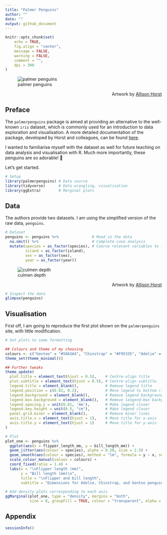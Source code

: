 ```yaml
---
title: "Palmer Penguins"
author: ""
date: ""
output: github_document
---
```


```r
knitr::opts_chunk$set(
	echo = TRUE,
	fig.align = "center",
	message = FALSE,
	warning = FALSE,
	comment = "",
	dpi = 300
)
```

![palmer penguins](palmer-penguins.png)
<div style = "text-align: right"> Artwork by [Allison Horst](https://www.allisonhorst.com) </div>

## Preface

The `palmerpenguins` package is aimed at providing an alternative to the well-known `iris` dataset, which is commonly used for an introduction to data exploration and visualisation. A more detailed documentation of the package, developed by Horst and colleagues, can be found [here](https://allisonhorst.github.io/palmerpenguins/).

I wanted to familiarise myself with the dataset as well for future teaching on data analysis and visualisation with R. Much more importantly, these penguins are so adorable! &#x1f427;

Let's get started.

```r
# Setup
library(palmerpenguins) # Data source
library(tidyverse)      # Data wrangling, visualisation
library(ggExtra)        # Marginal plots
```

## Data

The authors provide two datasets. I am using the simplified version of the raw data, `penguins`.

```r
# Dataset
penguins <- penguins %>%               # Read in the data
  na.omit() %>%                        # Complete-case analysis
  mutate(species = as_factor(species), # Coerce relevant variables to factors
         island = as_factor(island),
         sex = as_factor(sex),
         year = as_factor(year))
```

![culmen depth](culmen_depth.png)
<div style = "text-align: right"> Artwork by [Allison Horst](https://www.allisonhorst.com) </div>

```r
# Inspect the data
glimpse(penguins)
```

## Visualisation

First off, I am going to reproduce the first plot shown on the `palmerpenguins` site, with little modification.

```r
# Set plots to some formatting

## Colours and theme of my choosing
colours <- c("Gentoo" = "#50A3A4", "Chinstrap" = "#F95335", "Adelie" = "#FCAF38")
theme_set(theme_minimal())

## Further tweaks
theme_update(
  plot.title = element_text(hjust = 0.5),    # Centre-align title
  plot.subtitle = element_text(hjust = 0.5), # Centre-align subtitle
  legend.title = element_blank(),            # Remove legend title
  legend.position = c(0.82, 0.2),            # Move legend to bottom right
  legend.background = element_blank(),       # Remove legend background
  legend.box.background = element_blank(),   # Remove lengend-box background
  legend.spacing.y = unit(0.01, 'mm'),       # Make legend closer
  legend.key.height = unit(0.5, "cm"),       # Make legend closer
  panel.grid.minor = element_blank(),        # Remove minor lines
  axis.title.x = element_text(hjust = 1),    # Move title for x-axis
  axis.title.y = element_text(hjust = 1)     # Move title for y-axis
)
```

```r
# Plot
plot_one <- penguins %>% 
  ggplot(aes(x = flipper_length_mm, y = bill_length_mm)) +
  geom_jitter(aes(colour = species), alpha = 0.20, size = 2.5) +
  geom_smooth(aes(colour = species), method = "lm", formula = y ~ x, se = FALSE) +
  scale_colour_manual(values = colours) +
  coord_fixed(ratio = 1.4) +
  labs(x = "\nFlipper length (mm)",
       y = "Bill length (mm)\n",
       title = "\nFlipper and bill length",
       subtitle = "Dimensions for Adelie, Chinstrap, and Gentoo penguins\n")

# Add density plots corresponding to each axis
ggMarginal(plot_one, type = "density", margins = "both",
           size = 8, groupFill = TRUE, colour = "transparent", alpha = 0.25)
```

## Appendix

```r
sessionInfo()
```










